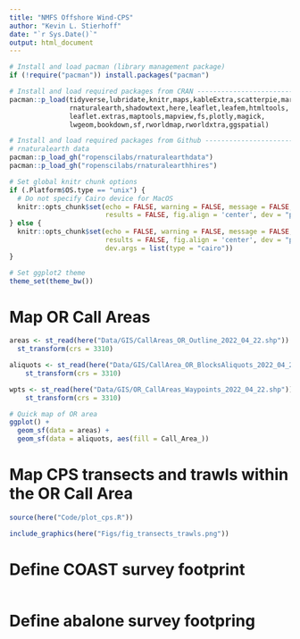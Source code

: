 ```yaml
---
title: "NMFS Offshore Wind-CPS"
author: "Kevin L. Stierhoff"
date: "`r Sys.Date()`"
output: html_document
---
```


```r
# Install and load pacman (library management package)
if (!require("pacman")) install.packages("pacman")

# Install and load required packages from CRAN ---------------------------------
pacman::p_load(tidyverse,lubridate,knitr,maps,kableExtra,scatterpie,marmap,
               rnaturalearth,shadowtext,here,leaflet,leafem,htmltools,
               leaflet.extras,maptools,mapview,fs,plotly,magick,
               lwgeom,bookdown,sf,rworldmap,rworldxtra,ggspatial)

# Install and load required packages from Github -------------------------------
# rnaturalearth data
pacman::p_load_gh("ropenscilabs/rnaturalearthdata")
pacman::p_load_gh("ropenscilabs/rnaturalearthhires")
```

```r
# Set global knitr chunk options
if (.Platform$OS.type == "unix") {
  # Do not specify Cairo device for MacOS
  knitr::opts_chunk$set(echo = FALSE, warning = FALSE, message = FALSE, cache = FALSE,
                        results = FALSE, fig.align = 'center', dev = "png", dpi = 150)
} else {
  knitr::opts_chunk$set(echo = FALSE, warning = FALSE, message = FALSE, cache = FALSE,
                        results = FALSE, fig.align = 'center', dev = "png", dpi = 150,
                        dev.args = list(type = "cairo"))
}
```

```r
# Set ggplot2 theme
theme_set(theme_bw())
```


# Map OR Call Areas

```r
areas <- st_read(here("Data/GIS/CallAreas_OR_Outline_2022_04_22.shp")) %>% 
  st_transform(crs = 3310)

aliquots <- st_read(here("Data/GIS/CallArea_OR_BlocksAliquots_2022_04_22.shp")) %>% 
    st_transform(crs = 3310)

wpts <- st_read(here("Data/GIS/OR_CallAreas_Waypoints_2022_04_22.shp")) %>% 
    st_transform(crs = 3310)

# Quick map of OR area
ggplot() +
  geom_sf(data = areas) + 
  geom_sf(data = aliquots, aes(fill = Call_Area_)) 
```

# Map CPS transects and trawls within the OR Call Area

```r
source(here("Code/plot_cps.R"))

include_graphics(here("Figs/fig_transects_trawls.png"))
```

# Define COAST survey footprint

```r

```

# Define abalone survey footpring

```r

```


